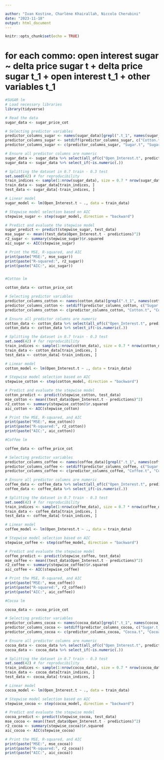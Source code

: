 ```yaml
---

author: "Ivan Kostine, Charlène Khairallah, Niccolo Cherubini"
date: "2023-11-18"
output: html_document
---
```


```r
knitr::opts_chunk$set(echo = TRUE)

```



# for each commo: open interest sugar ~ delta price sugar t + delta price sugar t_1 + open interest t_1 + other variables t_1

```r
#SUGAR lm
# Load necessary libraries
library(tidyverse)

# Read the data
sugar_data <- sugar_price_cot

# Selecting predictor variables
predictor_columns_sugar <- names(sugar_data)[grepl(".t_1", names(sugar_data))]
predictor_columns_sugar <- setdiff(predictor_columns_sugar, c("Cotton.t_1", "Cocoa.t_1", "Coffee.t_1", "Cotton.t", "Cocoa.t", "Coffee.t"))
predictor_columns_sugar <- c(predictor_columns_sugar, "Sugar.t", "Sugar.t_1", "Open_Interest.t_1")

# Ensure all predictor columns are numeric
sugar_data <- sugar_data %>% select(all_of(c("Open_Interest.t", predictor_columns_sugar)))
sugar_data <- sugar_data %>% select_if(~is.numeric(.))

# Splitting the dataset in 0.7 train - 0.3 test
set.seed(42) # for reproducibility
train_indices <- sample(1:nrow(sugar_data), size = 0.7 * nrow(sugar_data))
train_data <- sugar_data[train_indices, ]
test_data <- sugar_data[-train_indices, ]

# Linear model
sugar_model <- lm(Open_Interest.t ~ ., data = train_data)

# Stepwise model selection based on AIC
stepwise_sugar <- step(sugar_model, direction = "backward")

# Predict and evaluate the stepwise model
sugar_predict <- predict(stepwise_sugar, test_data)
mse_sugar <- mean((test_data$Open_Interest.t - predictions)^2)
r2_sugar <- summary(stepwise_sugar)$r.squared
aic_sugar <- AIC(stepwise_sugar)

# Print the MSE, R-squared, and AIC
print(paste("MSE:", mse_sugar))
print(paste("R-squared:", r2_sugar))
print(paste("AIC:", aic_sugar))



```



```r
#Cotton lm

cotton_data <- cotton_price_cot

# Selecting predictor variables
predictor_columns_cotton <- names(cotton_data)[grepl(".t_1", names(cotton_data))]
predictor_columns_cotton <- setdiff(predictor_columns_cotton, c("Sugar.t_1", "Cocoa.t_1", "Coffee.t_1", "Sugar.t", "Cocoa.t", "Coffee.t"))
predictor_columns_cotton <- c(predictor_columns_cotton, "Cotton.t", "Cotton.t_1", "Open_Interest.t_1")

# Ensure all predictor columns are numeric
cotton_data <- cotton_data %>% select(all_of(c("Open_Interest.t", predictor_columns_cotton)))
cotton_data <- cotton_data %>% select_if(~is.numeric(.))

# Splitting the dataset in 0.7 train - 0.3 test
set.seed(42) # for reproducibility
train_indices <- sample(1:nrow(cotton_data), size = 0.7 * nrow(cotton_data))
train_data <- cotton_data[train_indices, ]
test_data <- cotton_data[-train_indices, ]

# Linear model
cotton_model <- lm(Open_Interest.t ~ ., data = train_data)

# Stepwise model selection based on AIC
stepwise_cotton <- step(cotton_model, direction = "backward")

# Predict and evaluate the stepwise model
cotton_predict <- predict(stepwise_cotton, test_data)
mse_cotton <- mean((test_data$Open_Interest.t - predictions)^2)
r2_cotton <- summary(stepwise_cotton)$r.squared
aic_cotton <- AIC(stepwise_cotton)

# Print the MSE, R-squared, and AIC
print(paste("MSE:", mse_cotton))
print(paste("R-squared:", r2_cotton))
print(paste("AIC:", aic_cotton))


```

```r

#Coffee lm

coffee_data <- coffee_price_cot

# Selecting predictor variables
predictor_columns_coffee <- names(coffee_data)[grepl(".t_1", names(coffee_data))]
predictor_columns_coffee <- setdiff(predictor_columns_coffee, c("Sugar.t_1", "Cocoa.t_1", "Cotton.t_1", "Sugar.t", "Cocoa.t", "Cotton.t"))
predictor_columns_coffee <- c(predictor_columns_coffee, "Coffee.t", "Coffee.t_1", "Open_Interest.t_1")

# Ensure all predictor columns are numeric
coffee_data <- coffee_data %>% select(all_of(c("Open_Interest.t", predictor_columns_coffee)))
coffee_data <- coffee_data %>% select_if(~is.numeric(.))

# Splitting the dataset in 0.7 train - 0.3 test
set.seed(42) # for reproducibility
train_indices <- sample(1:nrow(coffee_data), size = 0.7 * nrow(coffee_data))
train_data <- coffee_data[train_indices, ]
test_data <- coffee_data[-train_indices, ]

# Linear model
coffee_model <- lm(Open_Interest.t ~ ., data = train_data)

# Stepwise model selection based on AIC
stepwise_coffee <- step(coffee_model, direction = "backward")

# Predict and evaluate the stepwise model
coffee_predict <- predict(stepwise_coffee, test_data)
mse_coffee <- mean((test_data$Open_Interest.t - predictions)^2)
r2_coffee <- summary(stepwise_coffee)$r.squared
aic_coffee <- AIC(stepwise_coffee)

# Print the MSE, R-squared, and AIC
print(paste("MSE:", mse_coffee))
print(paste("R-squared:", r2_coffee))
print(paste("AIC:", aic_coffee))

```

```r
#Cocoa lm

cocoa_data <- cocoa_price_cot

# Selecting predictor variables
predictor_columns_cocoa <- names(cocoa_data)[grepl(".t_1", names(cocoa_data))]
predictor_columns_cocoa <- setdiff(predictor_columns_cocoa, c("Sugar.t_1", "Cotton.t_1", "Coffee.t_1", "Sugar.t", "Cotton.t", "Coffee.t"))
predictor_columns_cocoa <- c(predictor_columns_cocoa, "Cocoa.t", "Cocoa.t_1", "Open_Interest.t_1")

# Ensure all predictor columns are numeric
cocoa_data <- cocoa_data %>% select(all_of(c("Open_Interest.t", predictor_columns_cocoa)))
cocoa_data <- cocoa_data %>% select_if(~is.numeric(.))

# Splitting the dataset in 0.7 train - 0.3 test
set.seed(42) # for reproducibility
train_indices <- sample(1:nrow(cocoa_data), size = 0.7 * nrow(cocoa_data))
train_data <- cocoa_data[train_indices, ]
test_data <- cocoa_data[-train_indices, ]

# Linear model
cocoa_model <- lm(Open_Interest.t ~ ., data = train_data)

# Stepwise model selection based on AIC
stepwise_cocoa <- step(cocoa_model, direction = "backward")

# Predict and evaluate the stepwise model
cocoa_predict <- predict(stepwise_cocoa, test_data)
mse_cocoa <- mean((test_data$Open_Interest.t - predictions)^2)
r2_cocoa <- summary(stepwise_cocoa)$r.squared
aic_cocoa <- AIC(stepwise_cocoa)

# Print the MSE, R-squared, and AIC
print(paste("MSE:", mse_cocoa))
print(paste("R-squared:", r2_cocoa))
print(paste("AIC:", aic_cocoa))

```





